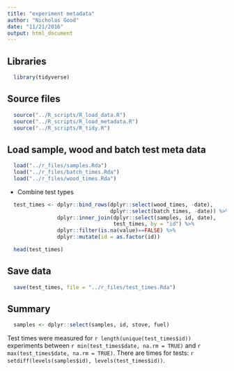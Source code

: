 ```yaml
---
title: "experiment metadata"
author: "Nicholas Good"
date: "11/21/2016"
output: html_document
---
```


## Libraries

```r
  library(tidyverse)
```

## Source files

```r
  source("../R_scripts/R_load_data.R")
  source("../R_scripts/R_load_metadata.R")
  source("../R_scripts/R_tidy.R")
```

## Load sample, wood and batch test meta data

```r
  load("../r_files/samples.Rda")
  load("../r_files/batch_times.Rda")
  load("../r_files/wood_times.Rda")
```

* Combine test types

```r
  test_times <- dplyr::bind_rows(dplyr::select(wood_times, -date),
                                 dplyr::select(batch_times, -date)) %>%
                dplyr::inner_join(dplyr::select(samples, id, date),
                                  test_times, by = "id") %>%
                dplyr::filter(is.na(value)==FALSE) %>%
                dplyr::mutate(id = as.factor(id))
```

```r
  head(test_times)
```

## Save data

```r
  save(test_times, file = "../r_files/test_times.Rda")
```

## Summary

```r
  samples <- dplyr::select(samples, id, stove, fuel)
```

Test times were measured for `r length(unique(test_times$id))` experiments between `r min(test_times$date, na.rm = TRUE)` and `r max(test_times$date, na.rm = TRUE)`. There are times for tests: `r setdiff(levels(samples$id), levels(test_times$id))`.